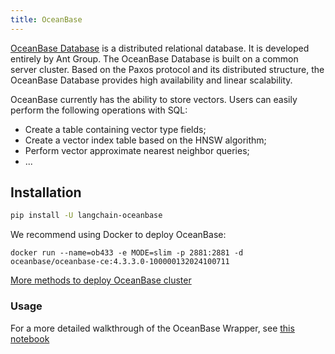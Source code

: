 ```yaml
---
title: OceanBase
---
```


[OceanBase Database](https://github.com/oceanbase/oceanbase) is a distributed relational database.
It is developed entirely by Ant Group. The OceanBase Database is built on a common server cluster.
Based on the Paxos protocol and its distributed structure, the OceanBase Database provides high availability and linear scalability.

OceanBase currently has the ability to store vectors. Users can easily perform the following operations with SQL:

- Create a table containing vector type fields;
- Create a vector index table based on the HNSW algorithm;
- Perform vector approximate nearest neighbor queries;
- ...

## Installation

```bash
pip install -U langchain-oceanbase
```

We recommend using Docker to deploy OceanBase:

```shell
docker run --name=ob433 -e MODE=slim -p 2881:2881 -d oceanbase/oceanbase-ce:4.3.3.0-100000132024100711
```

[More methods to deploy OceanBase cluster](https://github.com/oceanbase/oceanbase-doc/blob/V4.3.1/en-US/400.deploy/500.deploy-oceanbase-database-community-edition/100.deployment-overview.md)

### Usage

For a more detailed walkthrough of the OceanBase Wrapper, see [this notebook](https://github.com/oceanbase/langchain-oceanbase/blob/main/docs/vectorstores.ipynb)
